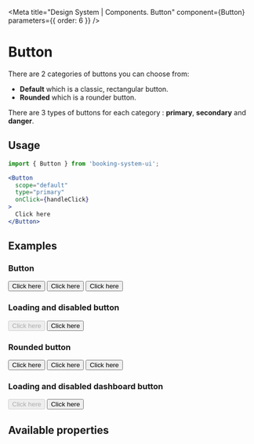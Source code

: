 

<Meta title="Design System | Components. Button" component={Button} parameters={{ order: 6 }} />

# Button

There are 2 categories of buttons you can choose from:

- **Default** which is a classic, rectangular button.
- **Rounded** which is a rounder button.

There are 3 types of buttons for each category : **primary**, **secondary** and **danger**.

## Usage

```jsx
import { Button } from 'booking-system-ui';

<Button
  scope="default"
  type="primary"
  onClick={handleClick}
>
  Click here
</Button>
```

## Examples

### Button

<Preview>
  <Story name="Primary button">
    <Button scope="default" type="primary">
      Click here
    </Button>
  </Story>
  <Story name="Secondary button">
    <Button scope="default" type="secondary">
      Click here
    </Button>
  </Story>
  <Story name="Danger button">
    <Button scope="default" type="danger">
      Click here
    </Button>
  </Story>
</Preview>

### Loading and disabled button

<Preview>
  <Story name="Disabled button">
    <Button scope="default" type="primary" disabled>
      Click here
    </Button>
  </Story>
  <Story name="Loading button">
    <Button scope="default" type="primary" loading>
      Click here
    </Button>
  </Story>
</Preview>

### Rounded button

<Preview>
  <Story name="Primary rounded button">
    <Button scope="rounded" type="primary">
      Click here
    </Button>
  </Story>
  <Story name="Secondary rounded button">
    <Button scope="rounded" type="secondary">
      Click here
    </Button>
  </Story>
  <Story name="Danger rounded button">
    <Button scope="rounded" type="danger">
      Click here
    </Button>
  </Story>
</Preview>

### Loading and disabled dashboard button

<Preview>
  <Story name="Disabled rounded button">
    <Button scope="rounded" type="primary" disabled>
      Click here
    </Button>
  </Story>
  <Story name="Loading rounded button">
    <Button scope="rounded" type="primary" loading>
      Click here
    </Button>
  </Story>
</Preview>

## Available properties

<Props of={Button} />
